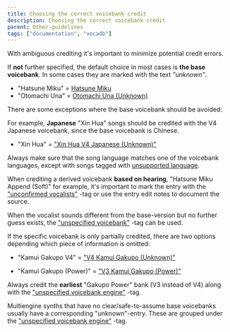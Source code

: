 ---
title: Choosing the correct voicebank credit
description: Choosing the correct voicebank credit
parent: Other-guidelines
tags: ["documentation", "vocadb"]
---

With ambiguous crediting it's important to minimize potential credit errors.

If **not** further specified, the default choice in most cases is **the base voicebank**. In some cases they are marked with the text _"unknown"_.

*  "Hatsune Miku" = [Hatsune Miku](https://vocadb.net/Ar/1)
*  "Otomachi Una" = [Otomachi Una (Unknown)](https://vocadb.net/Ar/49701)

There are some exceptions where the base voicebank should be avoided:

For example, **Japanese** "Xin Hua" songs should be credited with the V4 Japanese voicebank, since the base voicebank is Chinese.
* "Xin Hua" =  ["Xin Hua V4 Japanese (Unknown)"](https://vocadb.net/Ar/60459)

Always make sure that the song language matches one of the voicebank languages, except with songs tagged with [unsupported language](https://vocadb.net/T/7059).

When crediting a derived voicebank **based on hearing**, "Hatsune Miku Append (Soft)" for example, it's important to mark the entry with the ["unconfirmed vocalists"](https://vocadb.net/T/6416) -tag or use the entry edit notes to document the source.

When the vocalist sounds different from the base-version but no further guess exists, the ["unspecified voicebank"](https://vocadb.net/T/2982) -tag can be used.

If the specific voicebank is only partially credited, there are two options depending which piece of information is omitted: 

* "Kamui Gakupo V4" = ["V4 Kamui Gakupo (Unknown)"](https://vocadb.net/Ar/36302)

* "Kamui Gakupo (Power)" =  ["V3 Kamui Gakupo (Power)"](https://vocadb.net/Ar/1763)

Always credit the **earliest** "Gakupo Power" bank (V3 instead of V4) along with the ["unspecified voicebank engine"](https://vocadb.net/T/9027/unspecified-voicebank-engine) -tag.

Multiengine synths that have no clear/safe-to-assume base voicebanks usually have a corresponding "unknown"-entry. These are grouped under the ["unspecified voicebank engine"](https://vocadb.net/T/9027/unspecified-voicebank-engine) -tag.